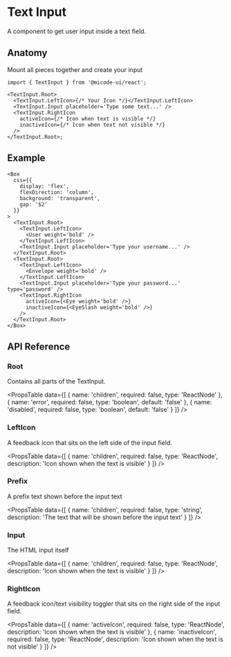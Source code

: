 
# Text Input

A component to get user input inside a text field.

## Anatomy

Mount all pieces together and create your input

```tsx
import { TextInput } from '@micode-ui/react';

<TextInput.Root>
  <TextInput.LeftIcon>{/* Your Icon */}</TextInput.LeftIcon>
  <TextInput.Input placeholder='Type some text...' />
  <TextInput.RightIcon
    activeIcon={/* Icon when text is visible */}
    inactiveIcon={/* Icon when text not visible */}
  />
</TextInput.Root>;
```

## Example

<HeroContainer>
  <TextInputDemo  />
</HeroContainer>

```tsx
<Box
  css={{
    display: 'flex',
    flexDirection: 'column',
    background: 'transparent',
    gap: '$2'
  }}
>
  <TextInput.Root>
    <TextInput.LeftIcon>
      <User weight='bold' />
    </TextInput.LeftIcon>
    <TextInput.Input placeholder='Type your username...' />
  </TextInput.Root>
  <TextInput.Root>
    <TextInput.LeftIcon>
      <Envelope weight='bold' />
    </TextInput.LeftIcon>
    <TextInput.Input placeholder='Type your password...' type='password' />
    <TextInput.RightIcon
      activeIcon={<Eye weight='bold' />}
      inactiveIcon={<EyeSlash weight='bold' />}
    />
  </TextInput.Root>
</Box>
```

## API Reference

### Root

Contains all parts of the TextInput.

<PropsTable
  data={[
    {
      name: 'children',
      required: false,
      type: 'ReactNode'
    },
    {
      name: 'error',
      required: false,
      type: 'boolean',
      default: 'false'
    },
    {
      name: 'disabled',
      required: false,
      type: 'boolean',
      default: 'false'
    }
  ]}
/>

### LeftIcon

A feedback icon that sits on the left side of the input field.

<PropsTable
  data={[
    {
      name: 'children',
      required: false,
      type: 'ReactNode',
      description: 'Icon shown when the text is visible'
    }
  ]}
/>

### Prefix

A prefix text shown before the input text

<PropsTable
  data={[
    {
      name: 'children',
      required: false,
      type: 'string',
      description: 'The text that will be shown before the input text'
    }
  ]}
/>

### Input

The HTML input itself

<PropsTable
  data={[
    {
      name: 'children',
      required: false,
      type: 'ReactNode',
      description: 'Icon shown when the text is visible'
    }
  ]}
/>

### RightIcon

A feedback icon/text visibility toggler that sits on the right side of the input field.

<PropsTable
  data={[
    {
      name: 'activeIcon',
      required: false,
      type: 'ReactNode',
      description: 'Icon shown when the text is visible'
    },
    {
      name: 'inactiveIcon',
      required: false,
      type: 'ReactNode',
      description: 'Icon shown when the text is not visible'
    }
  ]}
/>
